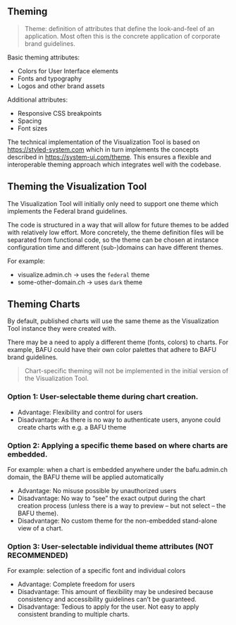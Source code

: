 ## Theming

> Theme: definition of attributes that define the look-and-feel of an application. Most often this is the concrete application of corporate brand guidelines.

Basic theming attributes:

- Colors for User Interface elements
- Fonts and typography
- Logos and other brand assets

Additional attributes:

- Responsive CSS breakpoints
- Spacing
- Font sizes

The technical implementation of the Visualization Tool is based on https://styled-system.com which in turn implements the concepts described in https://system-ui.com/theme. This ensures a flexible and interoperable theming approach which integrates well with the codebase.

## Theming the Visualization Tool

The Visualization Tool will initially only need to support one theme which implements the Federal brand guidelines.

The code is structured in a way that will allow for future themes to be added with relatively low effort. More concretely, the theme definition files will be separated from functional code, so the theme can be chosen at instance configuration time and different (sub-)domains can have different themes.

For example:

- visualize.admin.ch → uses the `federal` theme
- some-other-domain.ch → uses `dark` theme

## Theming Charts

By default, published charts will use the same theme as the Visualization Tool instance they were created with.

There may be a need to apply a different theme (fonts, colors) to charts. For example, BAFU could have their own color palettes that adhere to BAFU brand guidelines.



> Chart-specific theming will not be implemented in the initial version of the Visualization Tool.


### Option 1: User-selectable theme during chart creation.

- Advantage: Flexibility and control for users
- Disadvantage: As there is no way to authenticate users, anyone could create charts with e.g. a BAFU theme

### Option 2: Applying a specific theme based on where charts are embedded.

For example: when a chart is embedded anywhere under the bafu.admin.ch domain, the BAFU theme will be applied automatically

- Advantage: No misuse possible by unauthorized users
- Disadvantage: No way to “see” the exact output during the chart creation process (unless there is a way to preview – but not select – the BAFU theme).
- Disadvantage: No custom theme for the non-embedded stand-alone view of a chart.

### Option 3: User-selectable individual theme attributes (NOT RECOMMENDED)

For example: selection of a specific font and individual colors

- Advantage: Complete freedom for users
- Disadvantage: This amount of flexibility may be undesired because consistency and accessibility guidelines can’t be guaranteed.
- Disadvantage: Tedious to apply for the user. Not easy to apply consistent branding to multiple charts.
